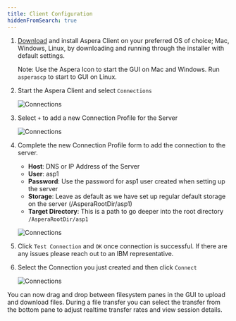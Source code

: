```yaml
---
title: Client Configuration
hiddenFromSearch: true
---
```


1. [Download](https://downloads.asperasoft.com/en/downloads/2) and install Aspera Client
   on your preferred OS of choice; Mac, Windows, Linux, by downloading and running through
   the installer with default settings.

   Note: Use the Aspera Icon to start the GUI on Mac and Windows. Run `asperascp` to start
   to GUI on Linux.

1. Start the Aspera Client and select `Connections`

   ![Connections](./images/configureNewProfile.png)

1. Select `+` to add a new Connection Profile for the Server

   ![Connections](./images/addNewConnection.png)

1. Complete the new Connection Profile form to add the connection to the server.

   - **Host**: DNS or IP Address of the Server
   - **User**: asp1
   - **Password**: Use the password for asp1 user created when setting up the server
   - **Storage**: Leave as default as we have set up regular default storage on the server
     (/AsperaRootDir/asp1)
   - **Target Directory**: This is a path to go deeper into the root directory
     `/AsperaRootDir/asp1`

   ![Connections](./images/fillOutForm.png)

1. Click `Test Connection` and `OK` once connection is successful. If there are any issues
   please reach out to an IBM representative.

1. Select the Connection you just created and then click `Connect`

   ![Connections](./images/connectToServer.png)

You can now drag and drop between filesystem panes in the GUI to upload and download
files. During a file transfer you can select the transfer from the bottom pane to adjust
realtime transfer rates and view session details.


